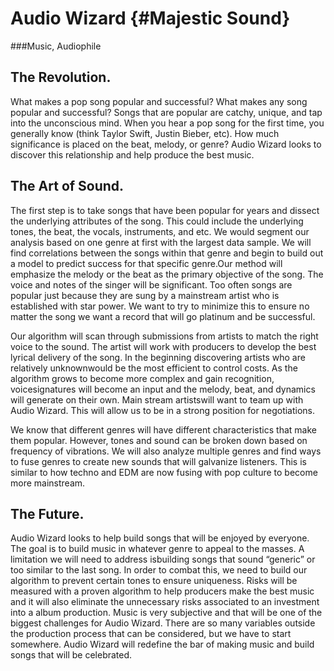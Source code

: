 # Audio Wizard {#Majestic Sound}

###Music, Audiophile


## The Revolution.

What makes a pop song popular and successful? What makes any song popular and successful? Songs that are popular are catchy, unique, and tap into the unconscious mind. When you hear a pop song for the first time, you generally know (think Taylor Swift, Justin Bieber, etc). How much significance is placed on the beat, melody, or genre? Audio Wizard looks to discover this relationship and help produce the best music. 

## The Art of Sound.

The first step is to take songs that have been popular for years and dissect the underlying attributes of the song. This could include the underlying tones, the beat, the vocals, instruments, and etc. We would segment our analysis based on one genre at first with the largest data sample. We will find correlations between the songs within that genre and begin to build out a model to predict success for that specific genre.Our method will emphasize the melody or the beat as the primary objective of the song. The voice and notes of the singer will be significant. Too often songs are popular just because they are sung by a mainstream artist who is established with star power. We want to try to minimize this to ensure no matter the song we want a record that will go platinum and be successful. 

Our algorithm will scan through submissions from artists to match the right voice to the sound. The artist will work with producers to develop the best lyrical delivery of the song. In the beginning discovering artists who are relatively unknownwould be the most efficient to control costs. As the algorithm grows to become more complex and gain recognition, voicesignatures will become an input and the melody, beat, and dynamics will generate on their own. Main stream artistswill want to team up with Audio Wizard. This will allow us to be in a strong position for negotiations.

We know that different genres will have different characteristics that make them popular. However, tones and sound can be broken down based on frequency of vibrations. We will also analyze multiple genres and find ways to fuse genres to create new sounds that will galvanize listeners. This is similar to how techno and EDM are now fusing with pop culture to become more mainstream. 

## The Future.

Audio Wizard looks to help build songs that will be enjoyed by everyone. The goal is to build music in whatever genre to appeal to the masses. A limitation we will need to address isbuilding songs that sound "generic" or too similar to the last song. In order to combat this, we need to build our algorithm to prevent certain tones to ensure uniqueness. Risks will be measured with a proven algorithm to help producers make the best music and it will also eliminate the unnecessary risks associated to an investment into a album production. Music is very subjective and that will be one of the biggest challenges for Audio Wizard. There are so many variables outside the production process that can be considered, but we have to start somewhere. Audio Wizard will redefine the bar of making music and build songs that will be celebrated.
